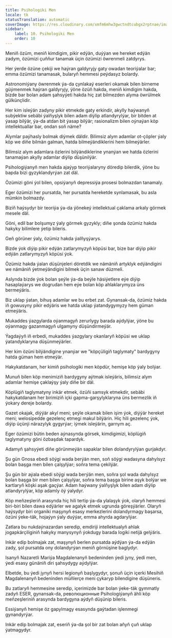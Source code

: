 ```yaml
---
title: Psihologiki Men
locale: tk
statusTranslation: automatic
coverImage: https://res.cloudinary.com/xmfm6mhw3gwctndtcubgx2rptnae/image/upload/v1741354419/small_cover_la_gran_rebelion_28716e29d2.webp
sidebar:
    label: 10. Psihologiki Men
    order: 10
---
```

Meniň özüm, meniň kimdigim, pikir edýän, duýýan we hereket edýän zadym, özümizi çuňňur tanamak üçin özümizi öwrenmeli zatdyrys.

Her ýerde özüne çekiji we haýran galdyryjy gaty owadan teoriýalar bar; emma özümizi tanamasak, bularyň hemmesi peýdasyz bolardy.

Astronomiýany öwrenmek ýa-da çynlakaý eserleri okamak bilen birneme güýmenmek haýran galdyryjy, ýöne özüň hakda, meniň kimdigim hakda, bizde bar bolan adam şahsyýeti hakda hiç zat bilmezden alyma öwrülmek gülkünçlidir.

Her kim isleýän zadyny pikir etmekde gaty erkindir, akylly haýwanyň subýektiw sebäbi ýalňyşlyk bilen adam diýlip atlandyrylýar, bir bitden at ýasap bilýär, ýa-da atdan bit ýasap bilýär; rasionalizm bilen oýnaýan köp intellektuallar bar, ondan soň näme?

Alymlar paýhasly bolmak diýmek däldir. Bilimsiz alym adamlar ot-çöpler ýaly köp we diňe bilmän galman, hatda bilmeýändiklerini hem bilmeýärler.

Bilimsiz alym adamlara özlerini bilýändiklerine ynanýan we hatda özlerini tanamaýan akylly adamlar diýlip düşünilýär.

Psihologiýanyň men hakda ajaýyp teoriýalaryny döredip bilerdik, ýöne bu bapda bizi gyzyklandyrýan zat däl.

Özümizi göni ýol bilen, opsiýanyň depressiýa prosesi bolmazdan tanamaly.

Eger özümizi her pursatda, her pursatda hereketde synlamasak, bu asla mümkin bolmazdy.

Biziň haýsydyr bir teoriýa ýa-da ýönekeý intellektual çaklama arkaly görmek mesele däl.

Göni, edil bar bolşumyz ýaly görmek gyzykly; diňe şonda özümiz hakda hakyky bilimlere ýetip bileris.

Geň görüner ýaly, özümiz hakda ýalňyşýarys.

Bizde ýok diýip pikir edýän zatlarymyzyň köpüsi bar, bize bar diýip pikir edýän zatlarymyzyň köpüsi ýok.

Özümiz hakda ýalan düşünjeleri döretdik we nämäniň artyklyk edýändigini we nämäniň ýetmeýändigini bilmek üçin sanaw düzmeli.

Aslynda bizde ýok bolan şeýle ýa-da beýle häsiýetlere eýe diýip hasaplaýarys we dogrudan hem eýe bolan köp ahlaklarymyza üns bermeýäris.

Biz uklap ýatan, bihuş adamlar we bu erbet zat. Gynansak-da, özümiz hakda iň gowusyny pikir edýäris we hatda uklap ýatandygymyzy hem güman etmeýäris.

Mukaddes ýazgylarda oýanmagyň zerurlygy barada aýdylýar, ýöne bu oýanmagy gazanmagyň ulgamyny düşündirmeýär.

Ýagdaýyň iň erbedi, mukaddes ýazgylary okanlaryň köpüsi we uklap ýatandyklaryna düşünmeýärler.

Her kim özüni bilýändigine ynanýar we "köpçüligiň taglymaty" bardygyny hatda güman hem etmeýär.

Hakykatdanam, her kimiň psihologiki men köpdür, hemişe köp ýaly bolýar.

Munuň bilen köp menimiziň bardygyny aýtmak isleýäris, bilimsiz alym adamlar hemişe çaklaýşy ýaly diňe bir däl.

Köplügiň taglymatyny inkär etmek, özüňi samsyk etmekdir, sebäbi hakykatdanam her birimiziň içki gapma-garşylyklaryna üns bermezlik iň ýokary dereje bolardy.

Gazet okajak, diýýär akyl meni; şeýle okamak bilen işim ýok, diýýär hereket meni; welosipedde gezelenç etmegi makul bilýärin. Hiç hili gezelenç ýok, diýip üçünji närazylyk gygyrýar; iýmek isleýärin, garnym aç.

Eger özümizi bütin beden aýnasynda görsek, kimdigimizi, köplügiň taglymatyny göni özbaşdak tapardyk.

Adamyň şahsyýeti diňe görünmeýän sapaklar bilen dolandyrylýan gurjakdyr.

Şu gün Gnosa ebedi söýgi wada berýän men, soň söýgi wadasyna dahylsyz bolan başga men bilen çalşylýar; soňra tema çekilýär.

Şu gün bir aýala ebedi söýgi wada berýän men, soňra şol wada dahylsyz bolan başga bir men bilen çalşylýar, soňra tema başga birine aşyk bolýar we kartlaryň köşki aşak gaçýar. Adam haýwany ýalňyşlyk bilen adam diýlip atlandyrylýar, köp adamly öý ýalydyr.

Köp meňzeşleriň arasynda hiç hili tertip ýa-da ylalaşyk ýok, olaryň hemmesi biri-biri bilen dawa edýärler we agalyk etmek ugrunda göreşýärler. Olaryň haýsydyr biri organiki maşynyň esasy merkezlerini dolandyrmagy başarsa, özüni ýeke-täk, hojaýyn ýaly duýýar, emma ahyrda agdarylýar.

Zatlara bu nukdaýnazardan seredip, emdiriji intellektualyň ahlak jogapkärçiliginiň hakyky manysynyň ýokdugy barada logiki netijä gelýäris.

Inkär edip bolmajak zat, maşynyň berlen pursatda aýdýan ýa-da edýän zady, şol pursatda ony dolandyrýan meniň görnüşine baglydyr.

Isanyň Nazaretli Mariýa Magdalenanyň bedeninden ýedi jyny, ýedi men, ýedi esasy günäniň diri şahsydygy aýdylýar.

Elbetde, bu ýedi jynyň hersi legionyň başlygydyr, şonuň üçin içerki Mesihiň Magdalenanyň bedeninden müňlerçe meni çykaryp bilendigine düşüneris.

Bu zatlaryň hemmesine seredip, içerimizde bar bolan ýeke-täk gymmatly zadyň ESER, gynansak-da, революционные Psihologiýanyň ähli köp meňzeşleriniň arasynda bardygyna aýdyň düşünip bileris.

Essiýanyň hemişe öz gapylmagy esasynda gaýtadan işlenmegi gynandyrýar.

Inkär edip bolmajak zat, eseriň ýa-da şol bir zat bolan aňyň çuň uklap ýatmagydyr.

